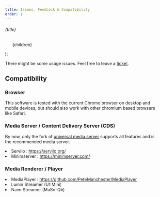 ```yaml
---
title: Issues, Feedback & Compatibility
order: 1
---
```

  <div>
    <h6 class="mb-2 text-lg font-semibold text-gray-900 dark:text-white">{title}</h6>
    <ul class="max-w-md space-y-1 text-gray-500 list-disc list-inside dark:text-gray-400">
      {children}
    </ul>
  </div>
);

There might be some usage issues. Feel free to leave a <a href="https://github.com/sf666/nextcp2/issues">ticket</a>.

## Compatibility
### Browser
This software is tested with the current Chrome browser on desktop and mobile devices, but should also work with
other chromium based browsers like Safari.

### Media Server / Content Delivery Server (CDS)
By now, only the fork of <a href="https://github.com/ik666/UniversalMediaServer">universal media server</a> supports all features and is the recommended media server.


<Bullets title="This software has also been tested with">
    <li>Serviio : <a href="https://serviio.org/">https://serviio.org/</a></li>
    <li>Minimserver : <a href="https://minimserver.com/">https://minimserver.com/</a></li>
</Bullets>


### Media Renderer / Player
<Bullets title="This software has been tested with">
    <li>MediaPlayer : <a href="https://github.com/PeteManchester/MediaPlayer">https://github.com/PeteManchester/MediaPlayer</a></li>
    <li>Lumin Streamer (U1 Mini)</li>
    <li>Naim Streamer (MuSo-Qb)</li>
</Bullets>